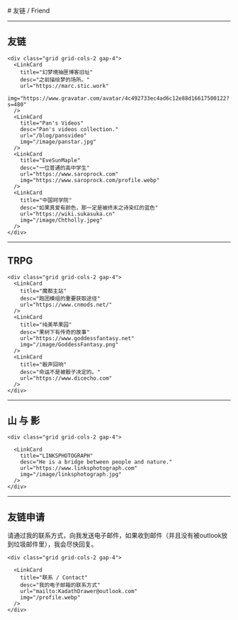 
<BaseLayout title="Friend">
  <BaseCard title="Friend">
# 友链 / Friend

---

## 友链

    <div class="grid grid-cols-2 gap-4">
      <LinkCard
        title="幻梦境抽匣博客旧址"
        desc="之前描绘梦的场所。"
        url="https://marc.stic.work"
        img="https://www.gravatar.com/avatar/4c492733ec4ad6c12e88d16617500122?s=480"
      />
      <LinkCard
        title="Pan's Videos"
        desc="Pan's videos collection."
        url="/blog/pansvideo"
        img="/image/panstar.jpg"
      />
      <LinkCard
        title="EveSunMaple"
        desc="一位普通的高中学生"
        url="https://www.saroprock.com"
        img="https://www.saroprock.com/profile.webp"
      />
      <LinkCard
        title="中国珂学院"
        desc="如果真爱有颜色，那一定是被终末之诗染红的蓝色"
        url="https://wiki.sukasuka.cn"
        img="/image/Chtholly.jpeg"
      />
    </div>

---

## TRPG

    <div class="grid grid-cols-2 gap-4">
      <LinkCard
        title="魔都主站"
        desc="跑团模组的重要获取途径"
        url="https://www.cnmods.net/"
      />
      <LinkCard
        title="纯美苹果园"
        desc="果树下有传奇的故事"
        url="https://www.goddessfantasy.net"
        img="/image/GoddessFantasy.png"
      />
      <LinkCard
        title="骰声回响"
        desc="命运不是被骰子决定的。"
        url="https://www.dicecho.com"
      />
    </div>
---

## 山 与 影

    <div class="grid grid-cols-2 gap-4">

      <LinkCard
        title="LINKSPHOTOGRAPH"
        desc="He is a bridge between people and nature."
        url="https://www.linksphotograph.com"
        img="/image/linksphotograph.jpg"
      />
    </div>

---

## 友链申请

请通过我的联系方式，向我发送电子邮件，如果收到邮件（并且没有被outlook放到垃圾邮件里），我会尽快回复。

    <div class="grid grid-cols-2 gap-4">

      <LinkCard
        title="联系 / Contact"
        desc="我的电子邮箱的联系方式"
        url="mailto:KadathDrawer@outlook.com"
        img="/profile.webp"
      />
    </div>


  </BaseCard>
</BaseLayout>
